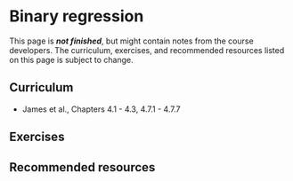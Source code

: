 # Binary regression

::: callout-important
This page is ***not finished***, but might contain notes from the course developers. The curriculum, exercises, and recommended resources listed on this page is subject to change.
:::

## Curriculum
* James et al., Chapters 4.1 - 4.3, 4.7.1 - 4.7.7

## Exercises

## Recommended resources
